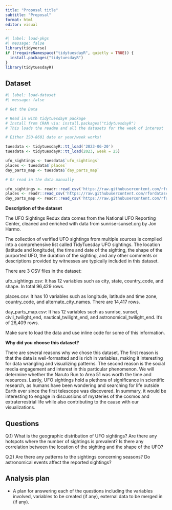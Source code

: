 ```yaml
---
title: "Proposal title"
subtitle: "Proposal"
format: html
editor: visual
---
```


```r
#| label: load-pkgs
#| message: false
library(tidyverse)
if (!requireNamespace("tidytuesdayR", quietly = TRUE)) {
  install.packages("tidytuesdayR")
}
library(tidytuesdayR)
```

## Dataset

```r
#| label: load-dataset
#| message: false

# Get the Data

# Read in with tidytuesdayR package 
# Install from CRAN via: install.packages("tidytuesdayR")
# This loads the readme and all the datasets for the week of interest

# Either ISO-8601 date or year/week works!

tuesdata <- tidytuesdayR::tt_load('2023-06-20')
tuesdata <- tidytuesdayR::tt_load(2023, week = 25)

ufo_sightings <- tuesdata$`ufo_sightings`
places <- tuesdata$`places`
day_parts_map <- tuesdata$`day_parts_map`

# Or read in the data manually

ufo_sightings <- readr::read_csv('https://raw.githubusercontent.com/rfordatascience/tidytuesday/master/data/2023/2023-06-20/ufo_sightings.csv')
places <- readr::read_csv('https://raw.githubusercontent.com/rfordatascience/tidytuesday/master/data/2023/2023-06-20/places.csv')
day_parts_map <- readr::read_csv('https://raw.githubusercontent.com/rfordatascience/tidytuesday/master/data/2023/2023-06-20/day_parts_map.csv')

```

**Description of the dataset**

The UFO Sightings Redux data comes from the National UFO Reporting Center, cleaned and enriched with data from sunrise-sunset.org by Jon Harmo.

The collection of verified UFO sightings from multiple sources is compiled into a comprehensive list called TidyTuesday UFO sightings. The location (latitude and longitude), the time and date of the sighting, the shape of the purported UFO, the duration of the sighting, and any other comments or descriptions provided by witnesses are typically included in this dataset.

There are 3 CSV files in the dataset:

ufo_sightings.csv: It has 12 variables such as city, state, country_code, and shape. In total 96,429 rows.

places.csv: It has 10 variables such as longitude, latitude and time zone, country_code, and alternate_city_names. There are 14,417 rows.

day_parts_map.csv: It has 12 variables such as sunrise, sunset, civil_twilight_end, nautical_twilight_end, and astronomical_twilight_end. It’s of 26,409 rows.

Make sure to load the data and use inline code for some of this information.

**Why did you choose this dataset?**

There are several reasons why we chose this dataset. The first reason is that the data is well-formatted and is rich in variables, making it interesting for data wrangling and visualizing patterns. The second reason is the social media engagement and interest in this particular phenomenon. We will determine whether the Naruto Run to Area 51 was worth the time and resources. Lastly, UFO sightings hold a plethora of significance in scientific research, as humans have been wondering and searching for life outside Earth ever since the first telescope was discovered. In summary, it would be interesting to engage in discussions of mysteries of the cosmos and extraterrestrial life while also contributing to the cause with our visualizations.

## Questions

Q.1) What is the geographic distribution of UFO sightings? Are there any hotspots where the number of sightings is prevalent? Is there any correlation between the location of the sighting and the shape of the UFO?

Q.2) Are there any patterns to the sightings concerning seasons? Do astronomical events affect the reported sightings?

## Analysis plan

-   A plan for answering each of the questions including the variables involved, variables to be created (if any), external data to be merged in (if any).
